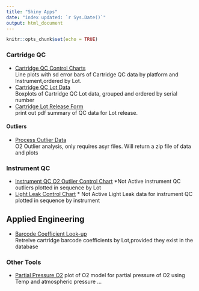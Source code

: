 ```yaml
---
title: "Shiny Apps"
date: "index updated: `r Sys.Date()`"
output: html_document
---
```


```r
knitr::opts_chunk$set(echo = TRUE)
```

### Cartridge QC
+ [Cartridge QC Control Charts](/jarsenault/XFeCC)  
Line plots with sd error bars of Cartridge QC data by platform and Instrument,ordered by Lot.  
+ [Cartridge QC Lot Data](/jarsenault/XFeCCLot)  
Boxplots of Cartridge QC Lot data, grouped and ordered by serial number  
+ [Cartridge Lot Release Form](/jarsenault/rfs)  
print out pdf summary of QC data for Lot release.  

#### Outliers
+ [Process Outlier Data](/jarsenault/Outliers)  
O2 Outlier analysis, only requires asyr files. Will return a zip file of data and plots 
  
### Instrument QC  
+ [Instrument QC O2 Outlier Control Chart](/jarsenault/InstQCOL)  *Not Active
instrument QC outliers plotted in sequence by Lot  
+ [Light Leak Control Chart](/jarsenault/lightLeakApp)  * Not Active
Light Leak data for instrument QC plotted in sequence by instrument  
    
## Applied Engineering  
+ [Barcode Coefficient Look-up](/jarsenault/coefs)  
Retreive cartridge barcode coefficients by Lot,provided they exist in the database  
  
### Other Tools
+ [Partial Pressure O2](/jarsenault/ppO2)
plot of O2 model for partial pressure of O2 using Temp and atmospheric pressure
...
